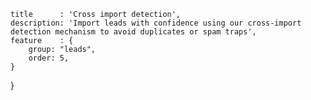 	title      : 'Cross import detection',
	description: 'Import leads with confidence using our cross-import detection mechanism to avoid duplicates or spam traps',
	feature    : {
		group: "leads",
		order: 5,
	}
}
